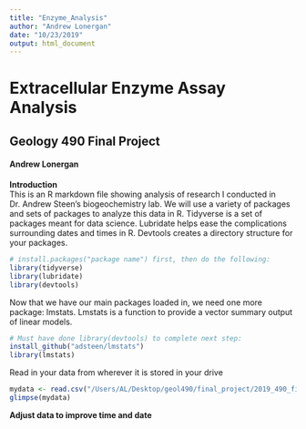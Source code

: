 ```yaml
---
title: "Enzyme_Analysis"
author: "Andrew Lonergan"
date: "10/23/2019"
output: html_document
---
```


# Extracellular Enzyme Assay Analysis
## Geology 490 Final Project
#### Andrew Lonergan  
    
**Introduction**  
This is an R markdown file showing analysis of research I conducted in Dr. Andrew Steen's biogeochemistry lab. We will use a variety of packages and sets of packages to analyze this data in R. Tidyverse is a set of packages meant for data science. Lubridate helps ease the complications surrounding dates and times in R. Devtools creates a directory structure for your packages.  

```r
# install.packages("package name") first, then do the following:
library(tidyverse)
library(lubridate)
library(devtools)
```

Now that we have our main packages loaded in, we need one more package: lmstats. Lmstats is a function to provide a vector summary output of linear models. 

```r
# Must have done library(devtools) to complete next step:
install_github("adsteen/lmstats")
library(lmstats)
```

Read in your data from wherever it is stored in your drive

```r
mydata <- read.csv("/Users/AL/Desktop/geol490/final_project/2019_490_finaldata.csv")
glimpse(mydata)
```
  
**Adjust data to improve time and date**  

